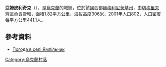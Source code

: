 {{coord|49|0|18|N|26|24|10|E|scale:100000|display=title}}

'''亞姆皮利奇克'''（{{lang-uk|Ямпільчик}}），是[[烏克蘭|烏克蘭]]的城鎮，位於該國西部[[赫梅利尼茨基州|赫梅利尼茨基州]]，由[[切梅里夫齊區|切梅里夫齊區]]負責管轄，面積1.82平方公里，海拔高度306米，2001年人口802，人口密度每平方公里441.1人。

==參考資料==
* [http://weather.in.ua/ua/hmel'nickaja/29589 Погода в селі Ямпільчик] {{Wayback|url=http://weather.in.ua/ua/hmel'nickaja/29589 |date=20111220082223 }}

{{Ukraine-geo-stub}}
[[Category:烏克蘭村落|Category:烏克蘭村落]]